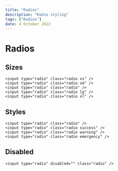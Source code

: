 ---
title: "Radios"
description: "Radio styling"
tags: ["Radios"]
date: 4 October 2022
---

# Radios

## Sizes

```html-preview
<input type="radio" class="radio xs" />
<input type="radio" class="radio sm" />
<input type="radio" class="radio" />
<input type="radio" class="radio lg" />
<input type="radio" class="radio xl" />
```

## Styles

```html-preview
<input type="radio" class="radio" />
<input type="radio" class="radio success" />
<input type="radio" class="radio warning" />
<input type="radio" class="radio emergency" />
```

## Disabled

```html-preview
<input type="radio" disabled="" class="radio" />
```